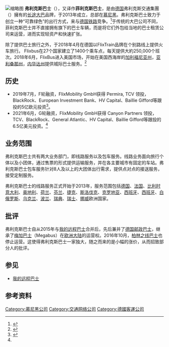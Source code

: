 {{expand|time=2016-10-08T00:44:29+00:00}}
{{refimprove|time=2016-10-08T00:44:29+00:00}}
{{Infobox bus transit
|name     = 弗利克斯巴士 <br> FlixBus
|industry         = [[交通|交通]], [[旅游|旅游]]
|logo             =
| logo_size = 250px
|type             = [[私人公司|私有]]
|headquarters        = {{DEU}} [[慕尼黑|慕尼黑]]
|founded       = 2013年
|founders         = Daniel Krauss, Jochen Engert, André Schwämmlein
|hub        = {{DEU}} [[慕尼黑|慕尼黑]]、[[柏林|柏林]]
| service_area = {{EU}} <br>   {{NOR}} <br> {{UKR}} <br> {{SUI}} <br> {{RUS}}
| service_type = [[城际巴士|城际巴士]]、[[城际火车|城际火车]]、[[跨境巴士|跨境巴士]]、[[欧盟境内包车|欧盟境内包车]]
|key_people       = Panya Putsathit <small>(CEO)</small>
|products         =
|revenue          =
|operating_income =
|net_income       =
|owner            =
|parent           = 
|divisions        = 
|subsid           = [[巴黎|巴黎]], [[米兰|米兰]]
|website = {{URL|https://www.flixbus.com}}
}}
[[File:FlixBus_Setra_S_431_DT_-_Berlin_ZOB.jpg|缩略图]]
'''弗利克斯巴士'''（{{lang-de|'''FlixBus'''}}），又译作'''菲利克斯巴士'''，是由[[德国|德国]]弗利克斯交通集團（{{lang-de|FlixMobility}}）擁有的[[城際巴士|长途大巴]]品牌，于2013年成立，总部在[[慕尼黑|慕尼黑]]。弗利克斯巴士致力于创立一种“可靠绿色”的出行方式，来与[[德国铁路|德国铁路]]竞争。<ref name="young-germany">{{cite news |title=Derailing the Train: How Intercity Buses Are Changing the Way We Travel in Germany |author=Zach Netzer |url=http://www.young-germany.de/topic/live/travel-location/derailing-the-train-how-intercity-buses-are-changing-the-way-we-travel-in |date=17 December 2014 |accessdate=2016-10-06 |archive-date=2018-03-25 |archive-url=https://web.archive.org/web/20180325204300/http://www.young-germany.de/topic/live/travel-location/derailing-the-train-how-intercity-buses-are-changing-the-way-we-travel-in |dead-url=yes }}</ref>于传统的大巴公司不同，菲利克斯巴士并不直接拥有旗下的巴士车辆，而是将它们外包给当地的巴士租赁公司来运营，进而实现轻资产和快速扩张。

除了提供巴士旅行之外，于2018年4月在德国以FlixTrain品牌在个别路线上提供火车旅行。 Flixbus在27个国家建立了1400个乘车点，每天提供大約250,000个班次。2018年6月，FlixBus进入美国市场，开始在美国西海岸的[[加利福尼亚州|加利福尼亚州]]，[[亞利桑那州|亚利桑那州]]，[[内华达州|内华达州]]提供城际巴士服务。<ref>{{Cite news|url=https://tucson.com/news/local/new-bus-service-offers-cut-rate-trips-from-tucson-to/article_18e8fc90-d6a5-5723-9cd1-ea178652b3b5.html|title=New bus service offers cut-rate trips from Tucson to 20 cities|last=Alaimo|first=Carol Ann|newspaper=Arizona Daily Star|accessdate=2018-11-02|language=en|archive-date=2020-04-19|archive-url=https://web.archive.org/web/20200419194220/https://tucson.com/news/local/new-bus-service-offers-cut-rate-trips-from-tucson-to/article_18e8fc90-d6a5-5723-9cd1-ea178652b3b5.html|dead-url=no}}</ref>

== 历史 ==

*2019年7月，F轮融资，FlixMobility GmbH获得 Permira, TCV 领投，BlackRock、European Investment Bank、HV Capital、Baillie Gifford等跟投的5亿欧元投资<ref name="FlixBushistory">{{Cite web |url=https://www.mg21.com/flixbus.html |title=德国出行服务提供商独角兽：弗利克斯巴士FlixBus (FlixMobility GmbH) |publisher=美股之家 |date=2021-06-24 |access-date=2021-06-24 |archive-date=2021-06-27 |archive-url=https://web.archive.org/web/20210627213835/https://www.mg21.com/flixbus.html |dead-url=no }}</ref>。
*2021年6月，G轮融资，FlixMobility GmbH获得 Canyon Partners 领投，TCV、BlackRock、General Atlantic、HV Capital、Baillie Gifford等跟投的6.5亿美元投资。<ref name="FlixBushistory"/>

== 业务范围 ==

弗利克斯巴士共有两大业务部门，即线路服务以及包车服务。线路业务面向旅行个体以及小团体，通过售票的形式提供运输服务，并在各主要城市有固定的车站。弗利克斯巴士包车服务针对8人及以上的大团体出行需求，提供点对点的接送服务，接受定制服务。

弗利克斯巴士的线路服务正式开始于2013年，服务范围包括[[德国|德国]]、[[法国|法国]]、[[比利时|比利时]][[意大利|意大利]]、[[奥地利|奥地利]]、[[荷兰|荷兰]]、[[芬兰|芬兰]]、[[捷克|捷克]]、[[斯洛伐克|斯洛伐克]]、[[克罗地亚|克罗地亚]]、[[西班牙|西班牙]]、[[西班牙|西班牙]]、[[白俄罗斯|白俄罗斯]]、[[乌克兰|乌克兰]]、[[波兰|波兰]]、[[瑞典|瑞典]]、[[瑞士|瑞士]]、[[挪威|挪威]]欧洲国家。

== 批评 ==

弗利克斯巴士自从2015年与[[我的远程巴士|我的远程巴士]]合并后，先后兼并了[[德国邮政巴士|德国邮政巴士]]，继承了[[梅加巴士|梅加巴士]]（Megabus）在[[欧洲大陆|欧洲大陆]]的运营权。2016年10月，[[柏林之线巴士|柏林之线巴士]]也停止运营。这使得弗利克斯巴士一家独大，随之而来的是小幅的涨价，从而招致部分人的批评。

== 参见 ==
* [[我的远程巴士|我的远程巴士]]

== 参考资料 ==
{{reflist}}

[[Category:慕尼黑公司|Category:慕尼黑公司]]
[[Category:交通网络公司|Category:交通网络公司]]
[[Category:德國客運公司|Category:德國客運公司]]
